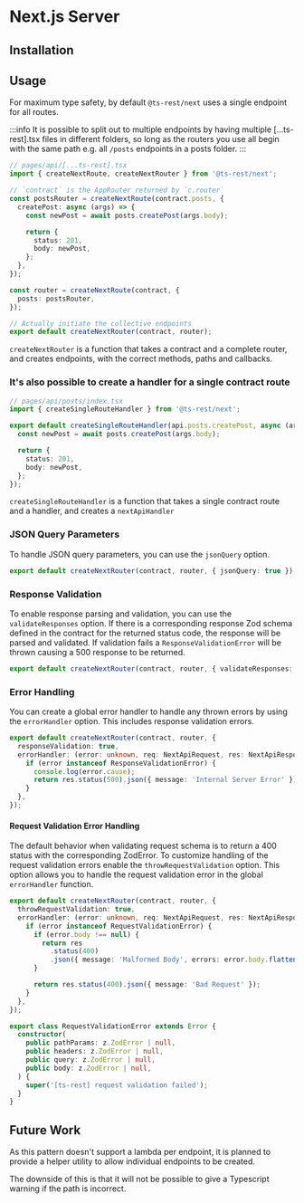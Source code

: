 
# Next.js Server

## Installation

<InstallTabs packageName="@ts-rest/next" />

## Usage

For maximum type safety, by default `@ts-rest/next` uses a single endpoint for all routes.

:::info
It is possible to split out to multiple endpoints by having multiple [...ts-rest].tsx files in different folders, so long as the routers you use all begin with the same path e.g. all `/posts` endpoints in a posts folder.
:::

```typescript
// pages/api/[...ts-rest].tsx
import { createNextRoute, createNextRouter } from '@ts-rest/next';

// `contract` is the AppRouter returned by `c.router`
const postsRouter = createNextRoute(contract.posts, {
  createPost: async (args) => {
    const newPost = await posts.createPost(args.body);

    return {
      status: 201,
      body: newPost,
    };
  },
});

const router = createNextRoute(contract, {
  posts: postsRouter,
});

// Actually initiate the collective endpoints
export default createNextRouter(contract, router);
```

`createNextRouter` is a function that takes a contract and a complete router, and creates endpoints, with the correct methods, paths and callbacks.

### It's also possible to create a handler for a single contract route

```typescript
// pages/api/posts/index.tsx
import { createSingleRouteHandler } from '@ts-rest/next';

export default createSingleRouteHandler(api.posts.createPost, async (args) => {
  const newPost = await posts.createPost(args.body);

  return {
    status: 201,
    body: newPost,
  };
});
```

`createSingleRouteHandler` is a function that takes a single contract route and a handler, and creates a `nextApiHandler`

### JSON Query Parameters

To handle JSON query parameters, you can use the `jsonQuery` option.

```typescript
export default createNextRouter(contract, router, { jsonQuery: true });
```

### Response Validation

To enable response parsing and validation, you can use the `validateResponses` option.
If there is a corresponding response Zod schema defined in the contract for the returned status code, the response will be parsed and validated.
If validation fails a `ResponseValidationError` will be thrown causing a 500 response to be returned.

```typescript
export default createNextRouter(contract, router, { validateResponses: true });
```

### Error Handling

You can create a global error handler to handle any thrown errors by using the `errorHandler` option.
This includes response validation errors.

```typescript
export default createNextRouter(contract, router, {
  responseValidation: true,
  errorHandler: (error: unknown, req: NextApiRequest, res: NextApiResponse) => {
    if (error instanceof ResponseValidationError) {
      console.log(error.cause);
      return res.status(500).json({ message: 'Internal Server Error' });
    }
  },
});
```

#### Request Validation Error Handling

The default behavior when validating request schema is to return a 400 status with the corresponding ZodError.
To customize handling of the request validation errors enable the `throwRequestValidation` option.
This option allows you to handle the request validation error in the global `errorHandler` function.

```typescript
export default createNextRouter(contract, router, {
  throwRequestValidation: true,
  errorHandler: (error: unknown, req: NextApiRequest, res: NextApiResponse) => {
    if (error instanceof RequestValidationError) {
      if (error.body !== null) {
        return res
          .status(400)
          .json({ message: 'Malformed Body', errors: error.body.flatten() });
      }

      return res.status(400).json({ message: 'Bad Request' });
    }
  },
});
```

```typescript
export class RequestValidationError extends Error {
  constructor(
    public pathParams: z.ZodError | null,
    public headers: z.ZodError | null,
    public query: z.ZodError | null,
    public body: z.ZodError | null,
  ) {
    super('[ts-rest] request validation failed');
  }
}
```

## Future Work

As this pattern doesn't support a lambda per endpoint, it is planned to provide a helper utility to allow individual endpoints to be created.

The downside of this is that it will not be possible to give a Typescript warning if the path is incorrect.

